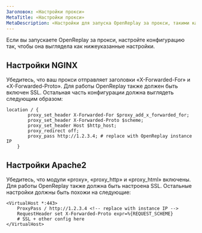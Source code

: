 ```yaml
---
Заголовок: «Настройки прокси»
MetaTitle: «Настройки прокси»
MetaDescription: «Настройки для запуска OpenReplay за прокси, такими как NGINX или Apache2»
---
```


Если вы запускаете OpenReplay за прокси, настройте конфигурацию так, чтобы она выглядела как нижеуказанные настройки.

## Настройки NGINX

Убедитесь, что ваш прокси отправляет заголовки «X-Forwarded-For» и «X-Forwarded-Proto». Для работы OpenReplay также должен быть включен SSL. Остальная часть конфигурации должна выглядеть следующим образом:


```nginx
location / {
        proxy_set_header X-Forwarded-For $proxy_add_x_forwarded_for;
        proxy_set_header X-Forwarded-Proto $scheme;
        proxy_set_header Host $http_host;
        proxy_redirect off;
        proxy_pass http://1.2.3.4; # replace with OpenReplay instance IP
    }
```


## Настройки Apache2

Убедитесь, что модули «proxy», «proxy_http» и «proxy_html» включены. Для работы OpenReplay также должна быть настроена SSL. Остальные настройки должны быть похожи на следующие:


```apacheconf
<VirtualHost *:443>
    ProxyPass / http://1.2.3.4 <!-- replace with instance IP -->
    RequestHeader set X-Forwarded-Proto expr=%{REQUEST_SCHEME}
    # SSL + other config here
</VirtualHost>
```

